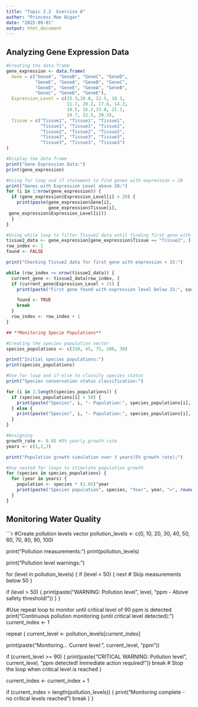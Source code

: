 ```yaml
---
title: "Topic 2.2  Exercise 6"
author: "Princess Mae Bigar"
date: "2025-09-01"
output: html_document
---
```

## **Analyzing Gene Expression Data**

```r

#Creating the data frame
gene_expression <- data.frame(
  Gene = c("GeneA", "GeneB", "GeneC", "GeneD",
           "GeneE", "GeneA", "GeneB", "GeneC",
           "GeneD", "GeneE", "GeneA", "GeneB",
           "GeneC", "GeneD", "GeneE"),
  Expression_Level = c(15.3,10.8, 12.5, 18.1,
                       11.7, 20.2, 17.6, 14.3,
                       19.5, 16.2,13.8, 21.1,
                       19.7, 22.5, 20.3),
  Tissue = c("Tissue1", "Tissue1", "Tissue1",
             "Tissue1", "Tissue1", "Tissue2",
             "Tissue2", "Tissue2", "Tissue2",
             "Tissue2", "Tissue3", "Tissue3",
             "Tissue3", "Tissue3", "Tissue3")
)

#Display the data frame
print("Gene Expression Data:")
print(gene_expression)

#Using for loop and if statement to find genes with expression > 20
print("Genes with Expression Level above 20:")
for (i in 1:nrow(gene_expression)) {
  if (gene_expression$Expression_Level[i] > 20) {
    print(paste(gene_expression$Gene[i],
                gene_expression$Tissue[i],
 gene_expression$Expression_Level[i]))
  }
}

#Using while loop to filter Tissue2 data until finding first gene with expression < 15
tissue2_data <- gene_expression[gene_expression$Tissue == "Tissue2", ]
row_index <- 1
found <- FALSE

print("Checking Tissue2 data for first gene with expression < 15:")

while (row_index <= nrow(tissue2_data)) {
  current_gene <- tissue2_data[row_index, ]
  if (current_gene$Expression_Level < 15) {
    print(paste("First gene found with expression level below 15:", current_gene$Gene, "- Tissue:", current_gene$Tissue, "- Expression:", current_gene$Expression_Level))

    found <- TRUE
    break
  }
  row_index <- row_index + 1
}

```

```r
## **Monitoring Specie Populations**

#Creating the species population vector
species_populations <- c(150, 45, 75, 200, 30)

print("Initial species populations:")
print(species_populations)

#Use for loop and if-else to classify species status
print("Species conservation status classification:")

for (i in 1:length(species_populations)) {
  if (species_populations[i] < 50) {
    print(paste("Species", i, "- Population:", species_populations[i], "- Status: Endangered"))
  } else {
    print(paste("Species", i, "- Population:", species_populations[i], "- Status: Stable"))
  }
}

#Assigning 
growth_rate <- 0.05 #5% yearly growth rate
years <- c(1,2,3)

print("Population growth simulation over 3 years(5% growth rate);")

#Use nested for loops to stimulate population growth
for (species in species_populations) {
  for (year in years) {
    population <- species * (1.05)^year
    print(paste("Species population", species, "Year", year, "=", round(population, 2)))
  }
}

```

## **Monitoring Water Quality**
```r

#Create pollution levels vector 
pollution_levels <- c(0, 10, 20, 30, 40, 50, 60, 70, 80, 90, 100)

print("Pollution measurements:")
print(pollution_levels)

print("Pollution level warnings:")

for (level in pollution_levels) {
  if (level < 50) {
    next  # Skip measurements below 50
  }
  
  if (level > 50) {
    print(paste("WARNING: Pollution level", level, "ppm - Above safety threshold!"))
  }
}

#Use repeat loop to monitor until critical level of 90 ppm is detected
print("Continuous pollution monitoring (until critical level detected):")
current_index <- 1

repeat {
  current_level <- pollution_levels[current_index]
  
  print(paste("Monitoring... Current level:", current_level, "ppm"))
  
  if (current_level >= 90) {
    print(paste("CRITICAL WARNING: Pollution level", current_level, 
                "ppm detected! Immediate action required!"))
    break  # Stop the loop when critical level is reached
  }
  
  current_index <- current_index + 1
  
   if (current_index > length(pollution_levels)) {
    print("Monitoring complete - no critical levels reached")
    break
  }
}

